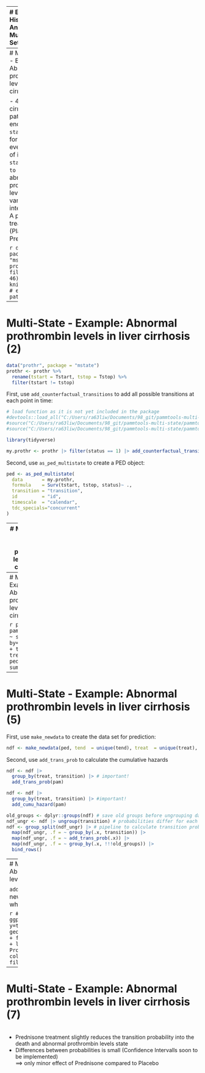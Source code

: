 
---
# Event History Analysis: Multi-State Setting

.center[
<img src="figures/event-history-analysis.svg", width="700px">
]

- we are interested in the occurences of multiple, mutually exclusive events with in-between- and back-transitions, e.g. patients can transition between increasing severities of illnesses or recover permanently.
- transient state $0$
- *absorbing* state $3$


---
# Multi-State - Example: Abnormal prothrombin levels in liver cirrhosis

- 488 liver cirrhosis patients
- endpoints: `status` = 0/1 for censoring, event
- events of interest: `status` = 1 and `to` = 2/3 for abnormal prothrombin level, death
- variable of interest  `treat`: A patient's treatment (Placebo, Prednisone)

```r
data(prothr, package = "mstate")
prothr |> filter(id == 46) |> knitr::kable() # example patients
```


---
# Multi-State - Example: Abnormal prothrombin levels in liver cirrhosis (2)

```r
data("prothr", package = "mstate")
prothr <- prothr %>%
  rename(tstart = Tstart, tstop = Tstop) %>%
  filter(tstart != tstop)
```

First, use `add_counterfactual_transitions` to add all possible transitions at each point in time:

```r
# load function as it is not yet included in the package
#devtools::load_all("C:/Users/ra63liw/Documents/98_git/pammtools-multi-state/pammtools")
#source("C:/Users/ra63liw/Documents/98_git/pammtools-multi-state/pammtools/R/add-functions.R")
#source("C:/Users/ra63liw/Documents/98_git/pammtools-multi-state/pammtools/tmp/add_transition_probabilities.R")

library(tidyverse)
```
```r
my.prothr <- prothr |> filter(status == 1) |> add_counterfactual_transitions() # add possible transitions
```

Second, use `as_ped_multistate` to create a PED object:
```r
ped <- as_ped_multistate(
  data       = my.prothr,
  formula    = Surv(tstart, tstop, status)~ .,
  transition = "transition",
  id         = "id",
  timescale  = "calendar",
  tdc_specials="concurrent"
)
```

---
# Multi-State - Example: Abnormal prothrombin levels in liver cirrhosis (3)

Count events for each transition and treatment:
```r
ped |> group_by(transition, treat) |> summarize(n_cases = sum(ped_status)) # observed events
sum(ped$ped_status) # total number of observed events
```


---
# Multi-State - Example: Abnormal prothrombin levels in liver cirrhosis (4)
```r
ped$transition <- as.factor(ped$transition)
ped$treat <- as.factor(ped$treat)
```

```r
pam <- pamm(ped_status ~ s(tend, by=transition) + transition * treat, data = ped)
summary(pam)
```
---
# Multi-State - Example: Abnormal prothrombin levels in liver cirrhosis (5)

First, use `make_newdata` to create the data set for prediction:
```r
ndf <- make_newdata(ped, tend  = unique(tend), treat  = unique(treat), transition = unique(transition))
```

Second, use `add_trans_prob` to calculate the cumulative hazards
```r
ndf <- ndf |>
  group_by(treat, transition) |> # important!
  add_trans_prob(pam)
```
```r
ndf <- ndf |>
  group_by(treat, transition) |> #important!
  add_cumu_hazard(pam)

old_groups <- dplyr::groups(ndf) # save old groups before ungrouping data
ndf_ungr <- ndf |> ungroup(transition) # probabilities differ for each transition
ndf <- group_split(ndf_ungr) |> # pipeline to calculate transition probability based on cumu hazards
  map(ndf_ungr, .f = ~ group_by(.x, transition)) |>
  map(ndf_ungr, .f = ~ add_trans_prob(.x)) |>
  map(ndf_ungr, .f = ~ group_by(.x, !!!old_groups)) |>
  bind_rows()
```

---
# Multi-State - Example: Abnormal prothrombin levels in liver cirrhosis (6)

`add_trans_prob` crated a new column `trans_prob`, which can be visualized.

```r
# visualization
ggplot(ndf, aes(x=tend, y=trans_prob)) + geom_line(aes(col=treat)) + facet_wrap(~transition) +
  labs(y = "Transition Probability", x = "time", color = "Treatment", fill= "Treatment")
```

---
# Multi-State - Example: Abnormal prothrombin levels in liver cirrhosis (7)

```r
```

- Prednisone treatment slightly reduces the transition probability into the death and abnormal prothrombin levels state
- Differences between probabilities is small (Confidence Intervalls soon to be implemented) <br>
$\implies$ only minor effect of Prednisone compared to Placebo
